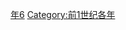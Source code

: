 {{Catnav|頁面分類|历史|歷史時代|年|前1世纪各年}}

{{catmore}}
{{Commons category|96 BC}}

[[Category:前90年代|年6]]
[[Category:前1世纪各年|Category:前1世纪各年]]